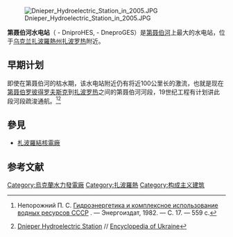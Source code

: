 {{noteTA
|1=zh-cn:水电站;zh-tw:水力發電廠;
|2=zh-hans:第聂伯; zh:第聶伯; zh-tw:聶伯;
|3=zh-hans:扎波罗热; zh:扎波羅熱; zh-tw:札波羅結;
}}
<!--{{Электростанция
|Тип = ГЭС
|Изображение               = Dnieper Hydroelectric Station in 2005.JPG
|Название                  = Днепровская ГЭС 
|Размер изображения             = 300px 
|Подпись                   =  
|Страна                    = Украина
 |lat_dir =N |lat_deg =47 |lat_min =52 |lat_sec =10 
 |lon_dir =E |lon_deg = 35|lon_min =5 |lon_sec =10 
  |region     =    UA
  |CoordScale =   5000
|Статус                    = Действующая 
|Река                      = [[Днепр|Днепр]] 
|Каскад                    = {{s|[[Днепровский_каскад_ГЭС|Днепровский каскад ГЭС]]}}
|Начало строительства = [[1927|1927]]
|Ввод агрегатов = [[1932|1932]]—[[1939|1939]]; [[2008|2008]]
|Мощность = 1529,6
|Выработка электричества = 4008
|Тип ГЭС = Плотинно-русловая
|Расчётный напор = 34,3
|Тип турбин = ГЭС-I — 10 радиально-осевых; ГЭС-II — 3 поворотно-лопастных, 5 пропеллерных
|Турбины = 6 х РО45-В-545, 1 х ПЛ 40-В-700, 2х, 3х, 5х, 1х
|Расход через турбины =
|Электрогенераторы =
|Мощность генераторов = 9х72, 1х2,6; 3х104,5; 5х113,1;
|Тип плотины = Железобетонная
|Высота плотины = 60
|Длина плотины = 216, 760, 251
|Шлюз = {{s|Однокамерный (действующий)}} {{s|и трёхкамерный (в ремонте)}}
|ОРУ = {{s|154 кВ и 330 кВ (правобережные)}} {{s|и 154 кВ (левобережное)}}
|Собственник = [[ОАО_«Укргидроэнерго»|ОАО «Укргидроэнерго»]]
}} -->
{{Infobox dam
| name                 = 第聂伯河水电站
| name_official        = 
| image                = Дніпрогес.jpg
| image_size           = 275px
| image_caption        = 從[[霍爾蒂恰島|霍爾蒂恰島]]遙望水壩
| image_alt            = 
| location_map         = Ukraine Zaporizhia Oblast
| location_map_size    = 
| location_map_caption = 第聂伯河水电站於[[烏克蘭|烏克蘭]][[扎波羅熱州|扎波羅熱州]]的位置
| coordinates          = {{coord|47|52|09|N|35|05|13|E|type:landmark|display=inline,title}}
| country              = [[烏克蘭|烏克蘭]]
| location             = [[札波羅結|札波羅結]]
| status               = O
| construction_began   = 1927
| opening              = 1932年10月
| demolished           = 
| cost                 = 
| owner                = [[烏克蘭能源公司|烏克蘭能源公司]]( Energy Company of Ukraine )
| dam_type             = 
| dam_height           = {{Convert|61|m|ft|abbr=on}}
| dam_height_thalweg   =
| dam_height_foundation=
| dam_length           = {{Convert|800|m|ft|abbr=on}}
| dam_width_crest      = 
| dam_width_base       = 
| dam_volume           = 
| dam_elevation_crest  =
| dam_crosses          = [[第聶伯河|第聶伯河]]
| spillway_count       = 
| spillway_type        = 
| spillway_capacity    = 
| res_name             = 
| res_capacity_total   = 
| res_capacity_active  = {{Convert|33.3|km3|acre feet|abbr=on}}
| res_capacity_inactive=
| res_catchment        = 
| res_surface          = 
| res_elevation        =
| res_max_depth        = 
| res_max_length       =
| res_max_width        =
| res_tidal_range      = 
| plant_operator       = Ukrhydroenergo
| plant_commission     = 
| plant_decommission   = 
| plant_type           = 
| plant_turbines       = 
| plant_capacity       = 1,569 [[Megawatt|MW]]
| plant_annual_gen     = 
| website              = 
| extra                = 
}}
{{组织奖励|{{劳动红旗勋章|type=organization}}}}
[[File:Dnieper_Hydroelectric_Station_in_2005.JPG|thumb]]

'''第聂伯河水电站'''（{{lang-uk|ДніпроГЕС}} - DniproHES, {{lang-ru|ДнепроГЭС}} - DneproGES）是[[第聂伯河|第聂伯河]]上最大的水电站，位于[[乌克兰|乌克兰]][[扎波羅熱州|扎波羅熱州]][[扎波罗热|扎波罗热]]附近。

== 早期计划 ==
即使在第聂伯河的枯水期，该水电站附近仍有将近100公里长的激流，也就是现在[[第聂伯罗彼得罗夫斯克|第聂伯罗彼得罗夫斯克]]到[[扎波罗热|扎波罗热]]之间的第聂伯河河段，19世纪工程有计划讲此段河段疏浚通航。<ref>{{ru icon}} Непорожний П. С. [http://books.google.com/books?ei=tfrGTczOJIXFswazx-j5BQ&ct=result&hl=ru&id=caLbAAAAMAAJ&dq=%D1%8E%D1%81%D0%BA%D0%B5%D0%B2%D0%B8%D1%87+intitle%3A%22%D0%93%D0%B8%D0%B4%D1%80%D0%BE%D1%8D%D0%BD%D0%B5%D1%80%D0%B3%D0%B5%D1%82%D0%B8%D0%BA%D0%B0+%D0%B8+%D0%BA%D0%BE%D0%BC%D0%BF%D0%BB%D0%B5%D0%BA%D1%81%D0%BD%D0%BE%D0%B5+%D0%B8%D1%81%D0%BF%D0%BE%D0%BB%D1%8C%D0%B7%D0%BE%D0%B2%D0%B0%D0%BD%D0%B8%D0%B5%22&q=%D1%80%D1%83%D0%BD%D0%B4%D0%BE#search_anchor Гидроэнергетика и комплексное использование водных ресурсов СССР] {{Wayback|url=http://books.google.com/books?ei=tfrGTczOJIXFswazx-j5BQ&ct=result&hl=ru&id=caLbAAAAMAAJ&dq=%D1%8E%D1%81%D0%BA%D0%B5%D0%B2%D0%B8%D1%87+intitle%3A%22%D0%93%D0%B8%D0%B4%D1%80%D0%BE%D1%8D%D0%BD%D0%B5%D1%80%D0%B3%D0%B5%D1%82%D0%B8%D0%BA%D0%B0+%D0%B8+%D0%BA%D0%BE%D0%BC%D0%BF%D0%BB%D0%B5%D0%BA%D1%81%D0%BD%D0%BE%D0%B5+%D0%B8%D1%81%D0%BF%D0%BE%D0%BB%D1%8C%D0%B7%D0%BE%D0%B2%D0%B0%D0%BD%D0%B8%D0%B5%22&q=%D1%80%D1%83%D0%BD%D0%B4%D0%BE#search_anchor |date=20200801021034 }}. — Энергоиздат, 1982. — С. 17. — 559 с.</ref><ref>[http://www.encyclopediaofukraine.com/pages/D/N/DnieperHydroelectricStation.htm Dnieper Hydroelectric Station] {{Wayback|url=http://www.encyclopediaofukraine.com/pages/D/N/DnieperHydroelectricStation.htm |date=20090318122305 }} // [[Encyclopedia_of_Ukraine|Encyclopedia of Ukraine]]</ref>

==參見==
*[[札波羅結核電廠|札波羅結核電廠]]

==参考文献==
{{reflist}}
{{Authority control}}
{{DEFAULTSORT:Dnipro}}
[[Category:烏克蘭水力發電廠|Category:烏克蘭水力發電廠]]
[[Category:扎波羅熱|Category:扎波羅熱]]
[[Category:构成主义建筑|Category:构成主义建筑]]